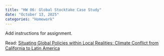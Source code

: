 ```yaml
---
title: "HW 06: Global Stocktake Case Study"
date: "October 13, 2025"
categories: "Homework"
---
```


Add instructions for assignment. 

Read: [Situating Global Policies within Local Realities: Climate Conflict from California to Latin America](http://www-jstor-org.ezproxy.wellesley.edu/stable/j.ctv12pnp5c.7?seq=1)

